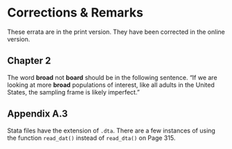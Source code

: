 # Corrections & Remarks {#corrections-remarks}

These errata are in the print version. They have been corrected in the online version.

## Chapter 2

The word **broad** not **board** should be in the following sentence. "If we are looking at more **broad** populations of interest, like all adults in the United States, the sampling frame is likely imperfect."

## Appendix A.3 {-}

Stata files have the extension of `.dta`. There are a few instances of using the function `read_dat()` instead of `read_dta()` on Page 315.